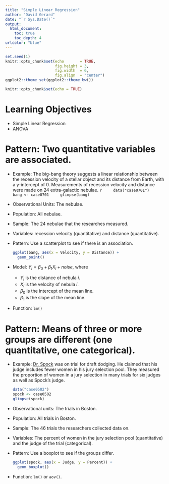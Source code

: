 ```yaml
---
title: "Simple Linear Regression"
author: "David Gerard"
date: "`r Sys.Date()`"
output:  
  html_document:
    toc: true
    toc_depth: 4
urlcolor: "blue"
---
```



```r
set.seed(1)
knitr::opts_chunk$set(echo       = TRUE, 
                      fig.height = 3, 
                      fig.width  = 6,
                      fig.align  = "center")
ggplot2::theme_set(ggplot2::theme_bw())
```

```r
knitr::opts_chunk$set(echo = TRUE)
```

# Learning Objectives

- Simple Linear Regression
- ANOVA

# Pattern: Two quantitative variables are associated.

- Example: The big-bang theory suggests a linear relationship between 
  the recession velocity of a stellar object and its distance from Earth,
  with a y-intercept of 0. Measurements of recession velocity and distance
  were made on 24 extra-galactic nebulae.
    ```r
    data("case0701")
    bang <- case0701
    glimpse(bang)
    ```
    
- Observational Units: The nebulae.

- Population: All nebulae.

- Sample: The 24 nebulae that the researches measured.

- Variables: recession velocity (quantitative) and distance (quantitative).
  
- Pattern: Use a scatterplot to see if there is an association.

    ```r
    ggplot(bang, aes(x = Velocity, y = Distance)) +
      geom_point()
    ```

- Model: $Y_i = \beta_0 + \beta_1 X_i + noise$, where
    - $Y_i$ is the distance of nebula $i$.
    - $X_i$ is the velocity of nebula $i$.
    - $\beta_0$ is the intercept of the mean line.
    - $\beta_1$ is the slope of the mean line.

- Function: `lm()`

# Pattern: Means of three or more groups are different (one quantitative, one categorical).

- Example: [Dr. Spock](https://en.wikipedia.org/wiki/Benjamin_Spock) was on 
  trial for draft dodging. He claimed that his judge includes fewer women
  in his jury selection pool. They measured the proportion of women in 
  a jury selection in many trials for six judges as well as Spock's judge.
  
    ```r
    data("case0502")
    spock <- case0502
    glimpse(spock)
    ```
  
- Observational units: The trials in Boston.

- Population: All trials in Boston.

- Sample: The 46 trials the researchers collected data on.

- Variables: The percent of women in the jury selection pool (quantitative)
  and the judge of the trial (categorical).
  
- Pattern: Use a boxplot to see if the groups differ.

    ```r
    ggplot(spock, aes(x = Judge, y = Percent)) +
      geom_boxplot()
    ```

- Function: `lm()` or `aov()`.
